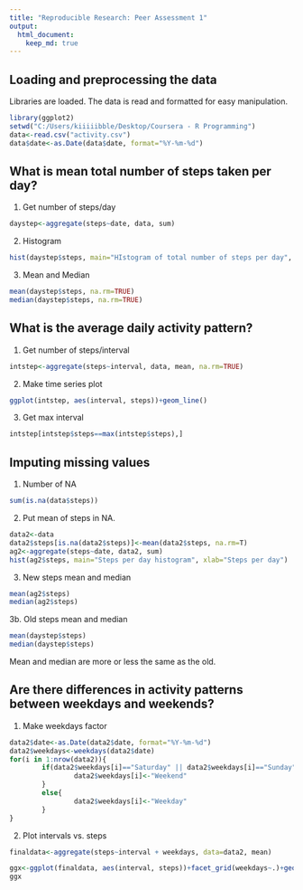 ```yaml
---
title: "Reproducible Research: Peer Assessment 1"
output: 
  html_document:
    keep_md: true
---
```



## Loading and preprocessing the data

Libraries are loaded. The data is read and formatted for easy manipulation.

```r
library(ggplot2)
setwd("C:/Users/kiiiiibble/Desktop/Coursera - R Programming")
data<-read.csv("activity.csv")
data$date<-as.Date(data$date, format="%Y-%m-%d")
```

## What is mean total number of steps taken per day?

1. Get number of steps/day
```r
daystep<-aggregate(steps~date, data, sum)
```

2. Histogram
```r
hist(daystep$steps, main="HIstogram of total number of steps per day", xlab="Total number of steps per day")
```

3. Mean and Median
```r
mean(daystep$steps, na.rm=TRUE)
median(daystep$steps, na.rm=TRUE)
```

## What is the average daily activity pattern?

1. Get number of steps/interval
```r
intstep<-aggregate(steps~interval, data, mean, na.rm=TRUE)
```

2. Make time series plot
```r
ggplot(intstep, aes(interval, steps))+geom_line()
```

3. Get max interval
```r
intstep[intstep$steps==max(intstep$steps),]
```

## Imputing missing values

1. Number of NA
```r
sum(is.na(data$steps))
```

2. Put mean of steps in NA.
```r
data2<-data
data2$steps[is.na(data2$steps)]<-mean(data2$steps, na.rm=T)
ag2<-aggregate(steps~date, data2, sum)
hist(ag2$steps, main="Steps per day histogram", xlab="Steps per day")
```

3. New steps mean and median
```r
mean(ag2$steps)
median(ag2$steps)
```

3b. Old steps mean and median
```r
mean(daystep$steps)
median(daystep$steps)
```

Mean and median are more or less the same as the old.

## Are there differences in activity patterns between weekdays and weekends?

1. Make weekdays factor
```r
data2$date<-as.Date(data2$date, format="%Y-%m-%d")
data2$weekdays<-weekdays(data2$date)
for(i in 1:nrow(data2)){
        if(data2$weekdays[i]=="Saturday" || data2$weekdays[i]=="Sunday"){
                data2$weekdays[i]<-"Weekend"
        }
        else{
                data2$weekdays[i]<-"Weekday"
        }
}
```

2. Plot intervals vs. steps
```r
finaldata<-aggregate(steps~interval + weekdays, data=data2, mean)

ggx<-ggplot(finaldata, aes(interval, steps))+facet_grid(weekdays~.)+geom_line()
ggx
```
